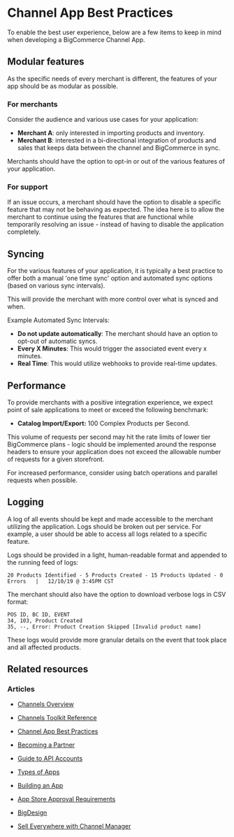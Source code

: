 # Channel App Best Practices

To enable the best user experience, below are a few items to keep in mind when developing a BigCommerce Channel App.

## Modular features

As the specific needs of every merchant is different, the features of your app should be as modular as possible.

### For merchants

Consider the audience and various use cases for your application:

- **Merchant A**: only interested in importing products and inventory.
- **Merchant B**: interested in a bi-directional integration of products and sales that keeps data between the channel and BigCommerce in sync.

Merchants should have the option to opt-in or out of the various features of your application.

### For support

If an issue occurs, a merchant should have the option to disable a specific feature that may not be behaving as expected. The idea here is to allow the merchant to continue using the features that are functional while temporarily resolving an issue - instead of having to disable the application completely.

## Syncing

For the various features of your application, it is typically a best practice to offer both a manual 'one time sync' option and automated sync options (based on various sync intervals).

This will provide the merchant with more control over what is synced and when.

Example Automated Sync Intervals:

- **Do not update automatically**: The merchant should have an option to opt-out of automatic syncs.
- **Every X Minutes**: This would trigger the associated event every x minutes.
- **Real Time**: This would utilize webhooks to provide real-time updates.

## Performance

To provide merchants with a positive integration experience, we expect point of sale applications to meet or exceed the following benchmark:

- **Catalog Import/Export:** 100 Complex Products per Second.

<Callout type="info">
  This volume of requests per second may hit the rate limits of lower tier BigCommerce plans - logic should be implemented around the response headers to ensure your application does not exceed the allowable number of requests for a given storefront.
</Callout>

For increased performance, consider using batch operations and parallel requests when possible.

## Logging

A log of all events should be kept and made accessible to the merchant utilizing the application.
Logs should be broken out per service. For example, a user should be able to access all logs related to a specific feature.

Logs should be provided in a light, human-readable format and appended to the running feed of logs:

```shell showLineNumbers copy
20 Products Identified - 5 Products Created - 15 Products Updated - 0 Errors   |   12/10/19 @ 3:45PM CST
```

The merchant should also have the option to download verbose logs in CSV format:

```shell showLineNumbers copy
POS ID, BC ID, EVENT
34, 103, Product Created
35, --, Error: Product Creation Skipped [Invalid product name]
```

These logs would provide more granular details on the event that took place and all affected products.

## Related resources

### Articles

- [Channels Overview](/docs/integrations/channels)
- [Channels Toolkit Reference](/docs/integrations/channels/toolkit-reference)

- [Channel App Best Practices](/docs/start/best-practices)
- [Becoming a Partner](/docs/start/partner)
- [Guide to API Accounts](/docs/start/authentication/api-accounts)
- [Types of Apps](/docs/integrations/apps/guide/types)
- [Building an App](/docs/integrations/apps)
- [App Store Approval Requirements](/docs/integrations/apps/guide/requirements)
- [BigDesign](https://developer.bigcommerce.com/bigdesign)
- [Sell Everywhere with Channel Manager](https://support.bigcommerce.com/s/article/Selling-Everywhere-with-Channel-Manager)
